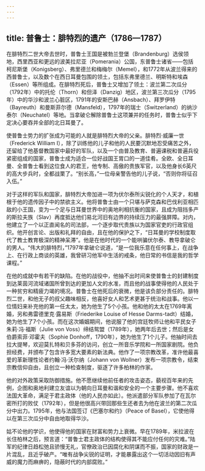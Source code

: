 ```yaml
---
---
---
```

title: 普鲁士：腓特烈的遗产（1786—1787）
---




在腓特烈二世大帝去世时，普鲁士王国是被勃兰登堡（Brandenburg）选侯领地，西里西亚和更远的波美拉尼亚（Pomerania）公国，东普鲁士诸省——包括柯尼斯堡（Konigsberg）、弗里德兰和梅梅尔（Memel），和1772年从波兰得来的西普鲁士，以及数个在西日耳曼包围的领土，包括东弗里德兰、明斯特和埃森（Essen）等所组成。在腓特烈死后，普鲁士又增加了领土：波兰第二次瓜分（1792年）中的托伦（Thorn）和但泽（Danzig）地区，波兰第三次瓜分（1795年）中的华沙和波兰心脏区，1791年的安斯巴赫（Ansbach）、拜罗伊特（Bayreuth）和曼斯菲尔德（Mansfeld），1797年的瑞士（Switzerland）的纳沙泰尔（Neuchatel）等地。当拿破仑解除普鲁士这项兼并的任务时，普鲁士似乎下定决心要吞并全部的北日耳曼了。

使普鲁士势力的扩张成为可能的人就是腓特烈大帝的父亲。腓特烈·威廉一世（Frederick William I），除了训练他的儿子和他的人民要沉默地忍受痛苦之外，还留给了他基督教国家中最好的军队，以及一个由普及教育、普遍课税和普遍兵役紧密组成的国家，普鲁士成为适合一位好战国王胃口的一道佳肴。全欧、全日耳曼、全普鲁士看到这位食人的君王，他专制、高傲的贵族军官，以及他身长6英尺的高大步兵时，全都战栗了。“别长高，”一位母亲警告他的儿子说，“否则你将征召入伍。”

对于这样的军队和国家，腓特烈大帝加进一项为伏尔泰所尖锐化的个人天才，和植根于他的遗传因子中的禁欲主义。他将普鲁士由一个只堪与萨克森和巴伐利亚相匹敌的小王国，变为一个足与日耳曼世界中的奥地利相抗衡的国家，且成为阻挡多产的斯拉夫族（Slav）再度抵达他们易北河旧有边界的持续压力的最强屏障。对内，他建立了一个以正直闻名的司法部，一个逐步取代贵族以为国家官吏的行政官组织。他开创言论、出版和礼拜的自由，且在他的保护之下，“日耳曼的学校制度取代了教士教育极深的精神呆滞”。他是在他时代的一个能哄骗伏尔泰、教导拿破仑的男人。“伟大的腓特烈，”1797年拿破仑说道，“是一位我乐意在任何事上，在战争上、在行政上商谈的英雄，我曾研习他军中生活的戒条，他日常的书信是我的哲学课程。”

在他的成就中有若干的缺陷。在他的战役中，他抽不出时间来使普鲁士的封建制度到达莱茵河流域诸国所曾到达的更加人文的水准，而且他的战事使得他的人民处于一种贫穷和精疲力竭的境况。普鲁士在他死后的衰微，他是该负部分责任的。腓特烈二世，和他无子的叔父趣味相反，他喜好女人和艺术更甚于统治和战事。他以一位情妇来补充他的第一任太太，她为他生了5个小孩。他和他的太太在1769年离婚，另和弗雷德里克·露易斯（Friederike Louise of Hesse Darms-tadt）结婚，她为他生了7个小孩。而在这次婚姻期间，他说服了他的宫廷牧师让他和平民女子朱莉·冯·福斯（Julie von Voss）缔结鸳盟（1789年），她两年后去世；然后是女伯爵索菲·邓霍夫（Sophie Donhoff，1790年），她为他生了1个儿子。他抽时间去拉大提琴，欢迎莫扎特和贝多芬的访问，创立一所音乐学院和一所国家剧院。他负担经费，并颁布了包含许多宽大要素的新法典。他作了一项宗教改革，准许他最喜爱的革新理性论者约翰·冯·沃尔纳（Johann von Wollner）发布一项宗教令，结束宗教信仰自由，且创立一种检查制度，驱逐了许多柏林的作家。

他的对外政策采取防御措施。他不愿继续他前任者的攻击姿态，藐视百年来的先例，企图和奥地利建立友谊以为朝向日耳曼和谐和安全的一个主要步骤。他不喜欢法国大革命，满足于君主政体（他的人民亦如此）。他派遣部分军队参加了在瓦尔密所打的败仗（1792年），但是他很高兴带回那些生还者去为他在波兰的第二次瓜分中出力。1795年，他与法国签订《巴塞尔和约》（Peace of Basel），它使他得以在第三次瓜分中自由地取得华沙。

姑不论他的学识，他使得他的国家在财富和势力上衰微。早在1789年，米拉波在长住柏林之后，预言道：“普鲁士君主政体的结构使得其不能应付任何的灾难。”陆军的纪律日趋松弛且骄慢无礼，官僚政治已因腐化和阴谋而不振，国家的财政是一片混乱，且近乎破产。“唯有战争尖锐的证明，才能暴露出这个一切活动因旧有声威的魔力而麻痹的，隐蔽时代的内部腐败。”